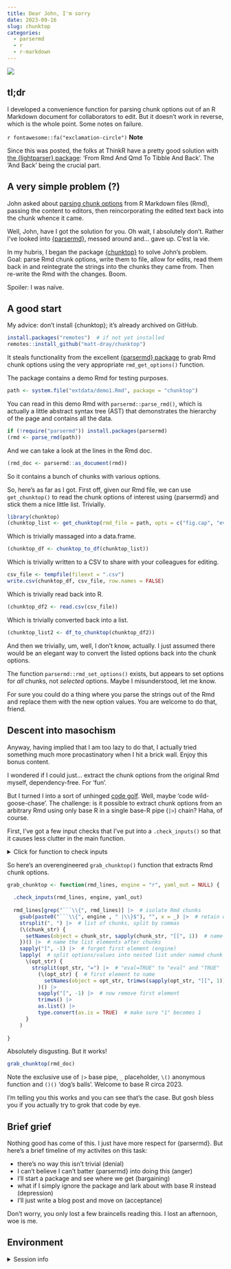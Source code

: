 ```yaml
---
title: Dear John, I'm sorry
date: 2023-09-16
slug: chunktop
categories:
  - parsermd
  - r
  - r-markdown
---
```


![](resources/chunktop.png){fig.alt="Crudely drawn picture of an apologetic face with two documents pointing to each other. One says Rmd on it, one says CSV."}

## tl;dr

I developed a convenience function for parsing chunk options out of an R Markdown document for collaborators to edit. But it doesn't work in reverse, which is the whole point. Some notes on failure.

<div class="tip"> 
`r fontawesome::fa("exclamation-circle")` <b>Note</b>

Since this was posted, the folks at ThinkR have a pretty good solution with [the {lightparser} package](https://github.com/ThinkR-open/lightparser): 'From Rmd And Qmd To Tibble And Back'. The 'And Back' being the crucial part.

</div>

## A very simple problem (?)

John asked about [parsing chunk options](https://fosstodon.org/@johnmackintosh/111047625054222865) from R Markdown files (Rmd), passing the content to editors, then reincorporating the edited text back into the chunk whence it came.

Well, John, have I got the solution for you. Oh wait, I absolutely don't. Rather I've looked into [{parsermd}](https://CRAN.R-project.org/package=parsermd), messed around and... gave up. C'est la vie.

In my hubris, I began the package [{chunktop}](https://github.com/matt-dray/chunktop) to solve John's problem. Goal: parse Rmd chunk options, write them to file, allow for edits, read them back in and reintegrate the strings into the chunks they came from. Then re-write the Rmd with the changes. Boom.

Spoiler: I was naïve.

## A good start

My advice: don't install {chunktop}; it's already archived on GitHub.

```r
install.packages("remotes")  # if not yet installed
remotes::install_github("matt-dray/chunktop")
```

It steals functionality from the excellent [{parsermd} package](https://CRAN.R-project.org/package=parsermd) to grab Rmd chunk options using the very appropriate `rmd_get_options()` function.

The package contains a demo Rmd for testing purposes.

```r
path <- system.file("extdata/demo1.Rmd", package = "chunktop")
```

You can read in this demo Rmd with `parsermd::parse_rmd()`, which is actually a little abstract syntax tree (AST) that demonstrates the hierarchy of the page and contains all the data.

```r
if (!require("parsermd")) install.packages(parsermd)
(rmd <- parse_rmd(path))
```
And we can take a look at the lines in the Rmd doc.

```r
(rmd_doc <- parsermd::as_document(rmd))
```

So it contains a bunch of chunks with various options.

So, here's as far as I got. First off, given our Rmd file, we can use `get_chunktop()` to read the chunk options of interest using {parsermd} and stick them a nice little list. Trivially.

```r
library(chunktop)
(chunktop_list <- get_chunktop(rmd_file = path, opts = c("fig.cap", "eval")))
```

Which is trivially massaged into a data.frame.

```r
(chunktop_df <- chunktop_to_df(chunktop_list))
```

Which is trivially written to a CSV to share with your colleagues for editing.

```r
csv_file <- tempfile(fileext = ".csv")
write.csv(chunktop_df, csv_file, row.names = FALSE)
```

Which is trivially read back into R.

```r
(chunktop_df2 <- read.csv(csv_file))
```

Which is trivially converted back into a list.

```r
(chunktop_list2 <- df_to_chunktop(chunktop_df2))
```

And then we trivially, um, well, I don't know, actually. I just assumed there would be an elegant way to convert the listed options back into the chunk options. 

The function `parsermd::rmd_set_options()` exists, but appears to set options for _all_ chunks, not _selected_ options. Maybe I misunderstood, let me know.

For sure you could do a thing where you parse the strings out of the Rmd and replace them with the new option values. You are welcome to do that, friend.

## Descent into masochism

Anyway, having implied that I am too lazy to do that, I actually tried something much more procastinatory when I hit a brick wall. Enjoy this bonus content.

I wondered if I could just... extract the chunk options from the original Rmd myself, dependency-free. For 'fun'. 

But I turned I into a sort of unhinged [code golf](remotes::install_github("matt-dray/chunktop")
). Well, maybe 'code wild-goose-chase'. The challenge: is it possible to extract chunk options from an arbitrary Rmd using only base R in a single base-R pipe (`|>`) chain? Haha, of course.

First, I've got a few input checks that I've put into a `.check_inputs()` so that it causes less clutter in the main function.

<details><summary>Click for function to check inputs</summary>
```r
.check_inputs <- function(rmd_lines, engine, yaml_out) {
  
  if (!inherits(rmd_lines, "character")) {
    stop("Argument 'rmd_lines' must be a character vector.", call. = FALSE)
  }
  
  if (engine != "r") {
    stop("For now, argument 'engine' must be 'r'.", call. = FALSE)
  }
  
  if (!is.null(yaml_out) & !inherits(yaml_out, "character")) {
    stop("Argument 'yaml_out' must be NULL or character.", call. = FALSE)
  }
  
  if (!is.null(yaml_out)) {
    
    if (tools::file_ext(yaml_out) != "yaml") {
      stop("Argument 'yaml_out' must have extension '.yaml'.", call. = FALSE)
    }
    
    if (!dir.exists(dirname(yaml_out))) {
      stop("The directory in 'yaml_out' does not exist.", call. = FALSE)
    }
    
  }
  
}
```
</details>

So here's an overengineered `grab_chunktop()` function that extracts Rmd chunk options.

```r
grab_chunktop <- function(rmd_lines, engine = "r", yaml_out = NULL) {
  
  .check_inputs(rmd_lines, engine, yaml_out)
  
  rmd_lines[grep("```\\{", rmd_lines)] |>  # isolate Rmd chunks
    gsub(paste0("```\\{", engine , " |\\}$"), "", x = _) |>  # retain options
    strsplit(", ") |>  # list of chunks, split by commas
    (\(chunk_str) {
      setNames(object = chunk_str, sapply(chunk_str, "[[", 1))  # name-value
    })() |>  # name the list elements after chunks
    sapply("[", -1) |>  # forget first element (engine)
    lapply(  # split options/values into nested list under named chunk
      \(opt_str) {
        strsplit(opt_str, "=") |>  # "eval=TRUE" to "eval" and "TRUE"
          (\(opt_str) {  # first element to name
            setNames(object = opt_str, trimws(sapply(opt_str, "[[", 1)))}
          )() |>
          sapply("[", -1) |>  # now remove first element
          trimws() |> 
          as.list() |>
          type.convert(as.is = TRUE)  # make sure "1" becomes 1
      }
    )
  
}
```

Absolutely disgusting. But it works!

```r
grab_chunktop(rmd_doc)
```

Note the exclusive use of `|>` base pipe, `_` placeholder, `\()` anonymous function and `()()` 'dog's balls'. Welcome to base R circa 2023.

I'm telling you this works and you can see that's the case. But gosh bless you if you actually try to grok that code by eye.

## Brief grief

Nothing good has come of this. I just have more respect for {parsermd}. But here's a brief timeline of my activites on this task:

* there's no way this isn't trivial (denial)
* I can't believe I can't batter {parsermd} into doing this (anger)
* I'll start a package and see where we get (bargaining)
* what if I simply ignore the package and lark about with base R instead (depression)
* I'll just write a blog post and move on (acceptance)

Don't worry, you only lost a few braincells reading this. I lost an afternoon, woe is me.

## Environment {.appendix}

<details><summary>Session info</summary>
```r
cat("Last rendered:", format(Sys.time(), usetz = TRUE)); sessionInfo()
```
</details>
